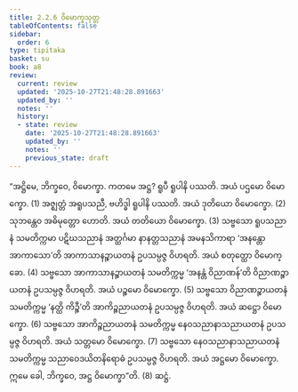 ```yaml
---
title: 2.2.6 ဝိမောက္ခသုတ္တ
tableOfContents: false
sidebar:
  order: 6
type: tipitaka
basket: su
book: a8
review:
  current: review
  updated: '2025-10-27T21:48:28.891663'
  updated_by: ''
  notes: ''
  history:
  - state: review
    date: '2025-10-27T21:48:28.891663'
    updated_by: ''
    notes: ''
    previous_state: draft
---
```



<ReviewStatus review={frontmatter.review} showDetails={true} />

<HypothesisAnnotation frontmatter={frontmatter} />

<DynamicBreadcrumb />

<Division number="66" book="a8" e="ch" v="17" p="126">

<Paragraph number="672" book="a8">
“အဋ္ဌိမေ, ဘိက္ခဝေ, ဝိမောက္ခာ. ကတမေ အဋ္ဌ? ရူပီ ရူပါနိ ပဿတိ. အယံ ပဌမော ဝိမောက္ခော. (1)
</Paragraph>

<Paragraph number="673" book="a8">
အဇ္ဈတ္တံ အရူပသညီ, ဗဟိဒ္ဓါ ရူပါနိ ပဿတိ. အယံ ဒုတိယော ဝိမောက္ခော. (2)
</Paragraph>

<Paragraph number="674" book="a8">
သုဘန္တေဝ အဓိမုတ္တော ဟောတိ. အယံ တတိယော ဝိမောက္ခော. (3)
</Paragraph>

<Paragraph number="675" book="a8">
သဗ္ဗသော ရူပသညာနံ သမတိက္ကမာ ပဋိဃသညာနံ အတ္ထင်္ဂမာ နာနတ္တသညာနံ အမနသိကာရာ ‘အနန္တော အာကာသော’တိ အာကာသာနဉ္စာယတနံ ဥပသမ္ပဇ္ဇ ဝိဟရတိ. အယံ စတုတ္ထော ဝိမောက္ခော. (4)
</Paragraph>

<Paragraph number="676" book="a8">
သဗ္ဗသော အာကာသာနဉ္စာယတနံ သမတိက္ကမ္မ ‘အနန္တံ ဝိညာဏန်’တိ ဝိညာဏဉ္စာယတနံ ဥပသမ္ပဇ္ဇ ဝိဟရတိ. အယံ ပဉ္စမော ဝိမောက္ခော. (5)
</Paragraph>

<Paragraph number="677" book="a8">
သဗ္ဗသော ဝိညာဏဉ္စာယတနံ သမတိက္ကမ္မ ‘နတ္ထိ ကိဉ္စီ’တိ အာကိဉ္စညာယတနံ ဥပသမ္ပဇ္ဇ ဝိဟရတိ. အယံ ဆဋ္ဌော ဝိမောက္ခော. (6)
</Paragraph>

<Paragraph number="678" book="a8">
သဗ္ဗသော အာကိဉ္စညာယတနံ သမတိက္ကမ္မ နေဝသညာနာသညာယတနံ ဥပသမ္ပဇ္ဇ ဝိဟရတိ. အယံ သတ္တမော ဝိမောက္ခော. (7)
</Paragraph>

<Paragraph number="679" book="a8">
သဗ္ဗသော နေဝသညာနာသညာယတနံ သမတိက္ကမ္မ သညာဝေဒယိတနိရောဓံ ဥပသမ္ပဇ္ဇ ဝိဟရတိ. အယံ အဋ္ဌမော ဝိမောက္ခော. ဣမေ ခေါ, ဘိက္ခဝေ, အဋ္ဌ ဝိမောက္ခာ”တိ. (8)

</Paragraph>
</Division>

<Paragraph number="680" type="center" book="a8">
ဆဋ္ဌံ.
</Paragraph>